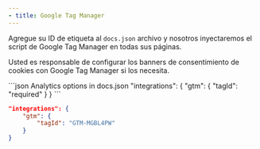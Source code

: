 ```yaml
---
- title: Google Tag Manager
---
```


Agregue su ID de etiqueta al `docs.json` archivo y nosotros inyectaremos el script de Google Tag Manager en todas sus páginas.

Usted es responsable de configurar los banners de consentimiento de cookies con Google Tag Manager si los necesita.

<CodeGroup>
  ```json Analytics options in docs.json
  "integrations": {
      "gtm": {
          "tagId": "required"
      }
  }
  ```

  ```json Example
  "integrations": {
      "gtm": {
          "tagId": "GTM-MGBL4PW"
      }
  }
  ```
</CodeGroup>
